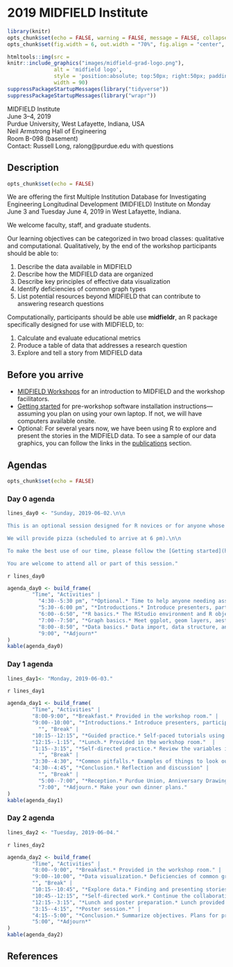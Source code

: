 # 2019 MIDFIELD Institute {-}


<!-- This file is included in the book only if it is listed in the _bookdown.yml file. -->

```r
library(knitr)
opts_chunk$set(echo = FALSE, warning = FALSE, message = FALSE, collapse = TRUE)
opts_chunk$set(fig.width = 6, out.width = "70%", fig.align = "center", fig.asp = 0.618, comment = "#>")
```

```r
htmltools::img(src = 
knitr::include_graphics("images/midfield-grad-logo.png"), 
               alt = 'midfield logo', 
               style = 'position:absolute; top:50px; right:50px; padding:0px;',
               width = 90)
suppressPackageStartupMessages(library("tidyverse"))
suppressPackageStartupMessages(library("wrapr"))
```

MIDFIELD Institute    
June 3--4, 2019    
Purdue University, West Lafayette, Indiana, USA    
Neil Armstrong Hall of Engineering    
Room B-098 (basement)    
Contact: Russell Long, ralong@purdue.edu with questions    






## Description {-}

```r
opts_chunk$set(echo = FALSE)
```

We are offering the first Multiple Institution Database for Investigating Engineering Longitudinal Development (MIDFIELD) Institute on Monday June 3 and Tuesday June 4, 2019 in West Lafayette, Indiana. 

We welcome faculty, staff, and graduate students.  

Our learning objectives can be categorized in two broad classes: qualitative and computational. Qualitatively, by the end of the workshop participants should be able to: 

1. Describe the data available in MIDFIELD  
1. Describe how the MIDFIELD data are organized  
1. Describe key principles of effective data visualization  
1. Identify deficiencies of common graph types  
1. List potential resources beyond MIDFIELD that can contribute to answering research questions  
 
 Computationally, participants should be able use **midfieldr**, an R package specifically designed for use with MIDFIELD, to:

1. Calculate and evaluate educational metrics  
1. Produce a table of data that addresses a research question  
1. Explore and tell a story from MIDFIELD data  







## Before you arrive {-}


- [MIDFIELD Workshops](#midfield-workshops) for an introduction to MIDFIELD and the workshop facilitators. 
- [Getting started](#getting-started) for pre-workshop software installation instructions---assuming you plan on using your own laptop. If not, we will have computers available onsite. 
- Optional: For several years now, we have been using R to explore and present the stories in the MIDFIELD data. To see a sample of our data graphics, you can follow the links in the [publications](#publications) section.   










## Agendas {-} 

```r
opts_chunk$set(echo = FALSE)
```

### Day 0 agenda {-}

```r
lines_day0 <- "Sunday, 2019-06-02.\n\n

This is an optional session designed for R novices or for anyone whose R skills are rusty. We cover the basics of data carpentry using the tidyverse packages and data graphics using ggplot2.\n\n 

We will provide pizza (scheduled to arrive at 6 pm).\n\n

To make the best use of our time, please follow the [Getting started](https://midfieldr.github.io/workshops/getting-started.html) instructions before arriving.\n\n  

You are welcome to attend all or part of this session."
```

`r lines_day0`

```r
agenda_day0 <- build_frame(
        "Time", "Activities" |
          "4:30--5:30 pm", "*Optional.* Time to help anyone needing assistance with the software installation." |
          "5:30--6:00 pm", "*Introductions.* Introduce presenters, participants, and learning objectives. Verify that software is installed." |
          "6:00--6:50", "*R basics.* The RStudio environment and R objects, functions, and scripts" |
          "7:00--7:50", "*Graph basics.* Meet ggplot, geom layers, aesthetic mappings, and facets. Writing graphs to file." |
          "8:00--8:50", "*Data basics.* Data import, data structure, and data transformation. Writing data to file." |
          "9:00", "*Adjourn*"
)
kable(agenda_day0)
```


### Day 1 agenda {-} 

```r
lines_day1<- "Monday, 2019-06-03."
```

`r lines_day1`

```r
agenda_day1 <- build_frame(
        "Time", "Activities" |
        "8:00-9:00", "*Breakfast.* Provided in the workshop room." |
        "9:00--10:00", "*Introductions.* Introduce presenters, participants, objectives, MIDFIELD, and persistence metrics we have found insightful." |
          "", "Break" |
        "10:15--12:15", "*Guided practice.* Self-paced tutorials using midfieldr and midfielddata." |
        "12:15--1:15", "*Lunch.* Provided in the workshop room."  |
        "1:15--3:15", "*Self-directed practice.* Review the variables in midfielddata. Define a problem involving the data that interests you. Find a collaborator and begin exploring the problem." |
          "", "Break" |
        "3:30--4:30", "*Common pitfalls.* Examples of things to look out for and consider when exploring research questions. Lessons learned." |
        "4:30--4:45", "*Conclusion.* Reflection and discussion" |
          "", "Break" |
          "5:00--7:00", "*Reception.* Purdue Union, Anniversary Drawing Room" |
          "7:00", "*Adjourn.* Make your own dinner plans."
)
kable(agenda_day1)
```

### Day 2 agenda   {-}

```r
lines_day2 <- "Tuesday, 2019-06-04."
```

`r lines_day2`

```r
agenda_day2 <- build_frame(
        "Time", "Activities" |
        "8:00--9:00", "*Breakfast.* Provided in the workshop room." |
        "9:00--10:00", "*Data visualization.* Deficiencies of common graphs. Creating more effective graphs." |
        "", "Break" |
        "10:15--10:45", "*Explore data.* Finding and presenting stories in the data." |
        "10:45--12:15", "*Self-directed work.* Continue the collaborative work from Day 1. Produce data displays that address your research question." |
        "12:15--3:15", "*Lunch and poster preparation.* Lunch provided in the workshop room. Participants make posters to display their work-in-progress." |
        "3:15--4:15", "*Poster session.*" |
        "4:15--5:00", "*Conclusion.* Summarize objectives. Plans for proposed 2020 FIE Special Session to showcase participants' work.  Assess MIDFIELD Institute." |
        "5:00", "*Adjourn*"
)
kable(agenda_day2)
```


## References {-}

<div id="refs"></div>




